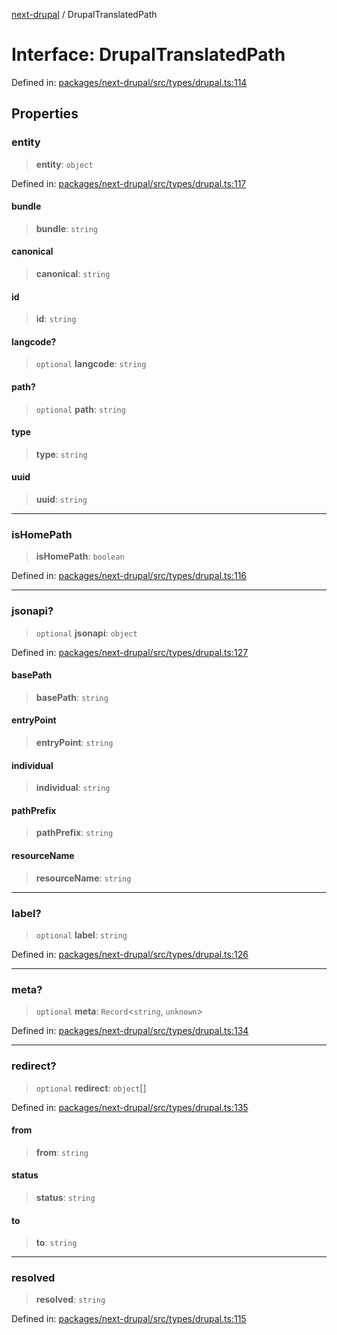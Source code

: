 [next-drupal](../globals.mdx) / DrupalTranslatedPath

# Interface: DrupalTranslatedPath

Defined in: [packages/next-drupal/src/types/drupal.ts:114](https://github.com/chapter-three/next-drupal/blob/99d53e7de9f279983acefda33ce5bc4643bafb3c/packages/next-drupal/src/types/drupal.ts#L114)

## Properties

### entity

> **entity**: `object`

Defined in: [packages/next-drupal/src/types/drupal.ts:117](https://github.com/chapter-three/next-drupal/blob/99d53e7de9f279983acefda33ce5bc4643bafb3c/packages/next-drupal/src/types/drupal.ts#L117)

#### bundle

> **bundle**: `string`

#### canonical

> **canonical**: `string`

#### id

> **id**: `string`

#### langcode?

> `optional` **langcode**: `string`

#### path?

> `optional` **path**: `string`

#### type

> **type**: `string`

#### uuid

> **uuid**: `string`

---

### isHomePath

> **isHomePath**: `boolean`

Defined in: [packages/next-drupal/src/types/drupal.ts:116](https://github.com/chapter-three/next-drupal/blob/99d53e7de9f279983acefda33ce5bc4643bafb3c/packages/next-drupal/src/types/drupal.ts#L116)

---

### jsonapi?

> `optional` **jsonapi**: `object`

Defined in: [packages/next-drupal/src/types/drupal.ts:127](https://github.com/chapter-three/next-drupal/blob/99d53e7de9f279983acefda33ce5bc4643bafb3c/packages/next-drupal/src/types/drupal.ts#L127)

#### basePath

> **basePath**: `string`

#### entryPoint

> **entryPoint**: `string`

#### individual

> **individual**: `string`

#### pathPrefix

> **pathPrefix**: `string`

#### resourceName

> **resourceName**: `string`

---

### label?

> `optional` **label**: `string`

Defined in: [packages/next-drupal/src/types/drupal.ts:126](https://github.com/chapter-three/next-drupal/blob/99d53e7de9f279983acefda33ce5bc4643bafb3c/packages/next-drupal/src/types/drupal.ts#L126)

---

### meta?

> `optional` **meta**: `Record`\<`string`, `unknown`\>

Defined in: [packages/next-drupal/src/types/drupal.ts:134](https://github.com/chapter-three/next-drupal/blob/99d53e7de9f279983acefda33ce5bc4643bafb3c/packages/next-drupal/src/types/drupal.ts#L134)

---

### redirect?

> `optional` **redirect**: `object`[]

Defined in: [packages/next-drupal/src/types/drupal.ts:135](https://github.com/chapter-three/next-drupal/blob/99d53e7de9f279983acefda33ce5bc4643bafb3c/packages/next-drupal/src/types/drupal.ts#L135)

#### from

> **from**: `string`

#### status

> **status**: `string`

#### to

> **to**: `string`

---

### resolved

> **resolved**: `string`

Defined in: [packages/next-drupal/src/types/drupal.ts:115](https://github.com/chapter-three/next-drupal/blob/99d53e7de9f279983acefda33ce5bc4643bafb3c/packages/next-drupal/src/types/drupal.ts#L115)

